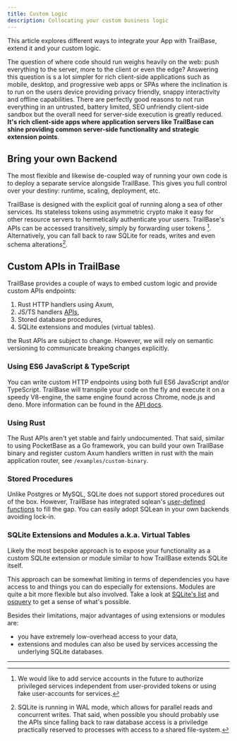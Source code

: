 ```yaml
---
title: Custom Logic
description: Collocating your custom business logic
---
```



This article explores different ways to integrate your App with TrailBase,
extend it and your custom logic.

The question of where code should run weighs heavily on the web: push
everything to the server, more to the client or even the edge?
Answering this question is s a lot simpler for rich client-side applications
such as mobile, desktop, and progressive web apps or SPAs where the inclination
is to run on the users device providing privacy friendly, snappy interactivity
and offline capabilities.
There are perfectly good reasons to not run everything in an untrusted, battery
limited, SEO unfriendly client-side sandbox but the overall need for
server-side execution is greatly reduced.
**It's rich client-side apps where application servers like TrailBase can shine
providing common server-side functionality and strategic extension points**.


## Bring your own Backend

The most flexible and likewise de-coupled way of running your own code is to
deploy a separate service alongside TrailBase. This gives you full control over
your destiny: runtime, scaling, deployment, etc.

TrailBase is designed with the explicit goal of running along a sea of other
services.
Its stateless tokens using asymmetric crypto make it easy for other resource
servers to hermetically authenticate your users.
TrailBase's APIs can be accessed transitively, simply by forwarding user
tokens [^1].
Alternatively, you can fall back to raw SQLite for reads, writes and even
schema alterations[^2].

## Custom APIs in TrailBase

TrailBase provides a couple of ways to embed custom logic and provide custom APIs endpoints:

1. Rust HTTP handlers using Axum,
2. JS/TS handlers [APIs](/documentation/js_apis/),
3. Stored database procedures,
3. SQLite extensions and modules (virtual tables).

<Aside type="note" title="Rust Handlers">
  the Rust APIs are subject to change. However, we will rely on semantic
  versioning to communicate breaking changes explicitly.
</Aside>

### Using ES6 JavaScript & TypeScript

You can write custom HTTP endpoints using both full ES6 JavaScript and/or
TypeScript. TrailBase will transpile your code on the fly and execute it on a
speedy V8-engine, the same engine found across Chrome, node.js and deno.
More information can be found in the [API docs](/documentation/js_apis/).

### Using Rust

The Rust APIs aren't yet stable and fairly undocumented.
That said, similar to using PocketBase as a Go framework, you can build your
own TrailBase binary and register custom Axum handlers written in rust with the
main application router, see `/examples/custom-binary`.

### Stored Procedures

Unlike Postgres or MySQL, SQLite does not support stored procedures out of the
box.
However, TrailBase has integrated sqlean's
[user-defined functions](https://github.com/nalgeon/sqlean/blob/main/docs/define.md)
to fill the gap. You can easily adopt SQLean in your own backends avoiding
lock-in.

### SQLite Extensions and Modules a.k.a. Virtual Tables

Likely the most bespoke approach is to expose your functionality as a custom
SQLite extension or module similar to how TrailBase extends SQLite itself.

This approach can be somewhat limiting in terms of dependencies you have
access to and things you can do especially for extensions. Modules are quite a bit
more flexible but also involved.
Take a look at [SQLite's list](https://www.sqlite.org/vtablist.html) and
[osquery](https://osquery.readthedocs.io/en/stable/) to get a sense of what's
possible.

Besides their limitations, major advantages of using extensions or
modules are:
* you have extremely low-overhead access to your data,
* extensions and modules can also be used by services accessing the
  underlying SQLite databases.

---

[^1]:
    We would like to add service accounts in the future to authorize privileged
    services independent from user-provided tokens or using fake user-accounts
    for services.

[^2]:
    SQLite is running in WAL mode, which allows for parallel reads and
    concurrent writes. That said, when possible you should probably use the APIs
    since falling back to raw database access is a priviledge practically reserved
    to processes with access to a shared file-system.
